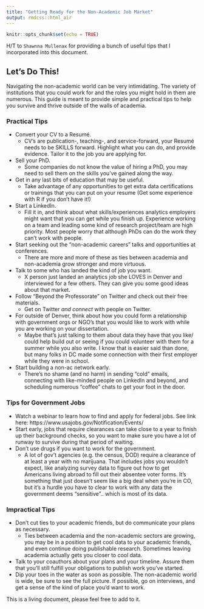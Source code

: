 ```yaml
---
title: "Getting Ready for the Non-Academic Job Market"
output: rmdcss::html_air
---
```


```r
knitr::opts_chunk$set(echo = TRUE)
```

H/T to `Shawnna Mullenax` for providing a bunch of useful tips that I incorporated into this document. 

## Let's Do This! 

Navigating the non-academic world can be very intimidating. The variety of institutions that you could work for and the roles you might hold in them are numerous. This guide is meant to provide simple and practical tips to help you survive and thrive outside of the walls of academia. 

### Practical Tips
* Convert your CV to a Resumé.
    + CV's are publication-, teaching-, and service-forward, your Resumé needs to be SKILLS forward. Highlight what you can do, and provide evidence. Tailor it to the job you are applying for. 
* Sell your PhD. 
    + Some companies do not know the value of hiring a PhD, you may need to sell them on the skills you've gained along the way.  
* Get in any last bits of education that may be useful.
     + Take advantage of any opportunities to get extra data certifications or trainings that you can put on your resume (Get some experience with R if you don't have it!)
* Start a LinkedIn. 
    + Fill it in, and think about what skills/experiences analytics employers might want that you can get while you finish up. Experience working on a team and leading some kind of research project/team are high priority. Most people worry that although PhDs can do the work they can't work with people. 
* Start seeking out the "non-academic careers" talks and opportunities at conferences. 
    + There are more and more of these as ties between academia and non-academia grow stronger and more virtuous.
* Talk to some who has landed the kind of job you want. 
    + X person just landed an analytics job she LOVES in Denver and interviewed for a few others. They can give you some good ideas about that market. 
* Follow "Beyond the Professorate" on Twitter and check out their free materials. 
    + Get on Twitter _and connect_ with people on Twitter.
* For outside of Denver, think about how you could form a relationship with government orgs or NGO's that you would like to work with while you are working on your dissertation. 
    + Maybe that's just talking to them about data they have that you like/ could help build out or seeing if you could volunteer with them for a summer while you also write. I know that is easier said than done, but many folks in DC made some connection with their first employer while they were in school. 
* Start building a non-ac network early.
    + There's no shame (and no harm) in sending "cold" emails, connecting with like-minded people on LinkedIn and beyond, and scheduling numerous "coffee" chats to get your foot in the door.
    
### Tips for Government Jobs
* Watch a webinar to learn how to find and apply for federal jobs. See link here: https://www.usajobs.gov/Notification/Events/
* Start early, jobs that require clearances can take close to a year to finish up their background checks, so you want to make sure you have a lot of runway to survive during that period of waiting. 
* Don't use drugs if you want to work for the government. 
    + A lot of gov't agencies (e.g. the census, DOD) require a clearance of at least a year with no marijuana. That includes jobs you wouldn't expect, like analyzing survey data to figure out how to get Americans living abroad to fill out their absentee voter forms. It's something that just doesn't seem like a big deal when you're in CO, but it's a hurdle you have to clear to work with any data the government deems "sensitive".. which is most of its data.
    
### Impractical Tips

* Don't cut ties to your academic friends, but do communicate your plans as necessary. 
    + Ties between academia and the non-academic sectors are growing, you may be in a position to get cool data to your academic friends, and even continue doing publishable research. Sometimes leaving academia actually gets you closer to cool data. 
* Talk to your coauthors about your plans and your timeline. Assure them that you'll still fulfill your obligations to publish work you've started. 
* Dip your toes in the water as soon as possible. The non-academic world is wide, be sure to see the full picture. If possible, go on interviews, and get a sense of the kind of place you'd want to work. 

    
This is a living document, please feel free to add to it.